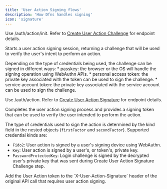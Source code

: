 ```yaml
---
title: 'User Action Signing flows'
description: 'How Dfns handles signing'
icon: 'signature'
---
```



<Steps> 
<Step title="Request a User Action Challenge">

Use <Post>/auth/action/init</Post>. Refer to [Create User Action Challenge](/api-reference/auth/create-user-action-challenge) for endpoint details. 

Starts a user action signing session, returning a challenge that will be used to verify the user's intent to perform an action.

</Step>
<Step title="Get the user to sign the challenge">
Depending on the type of credentials being used, the challenge can be signed in different ways:
* passkey: the browser or the OS will handle the signing operation using WebAuthn APIs.
* personal access token: the private key associated with the token can be used to sign the challenge.
* service account token: the private key associated with the service account can be used to sign the challenge.
</Step>
<Step title="Request a User Action token">

Use <Post>/auth/action</Post>. Refer to [Create User Action Signature](/api-reference/auth/create-user-action-signature) for endpoint details.

Completes the user action signing process and provides a signing token that can be used to verify the user intended to perform the action.

The type of credentials used to sign the action is determined by the kind field in the nested objects (`firstFactor` and `secondFactor`). Supported credential kinds are:
* `Fido2`: User action is signed by a user's signing device using WebAuthn.
* `Key`: User action is signed by a user's, or token's, private key.
* `PasswordProtectedKey`: Login challenge is signed by the decrypted user's private key that was sent during Create User Action Signature Challenge step.

</Step>
<Step title="Use the User Action token">
Add the User Action token to the `X-User-Action-Signature` header of the original API call that requires user action signing.
</Step>
</Steps>